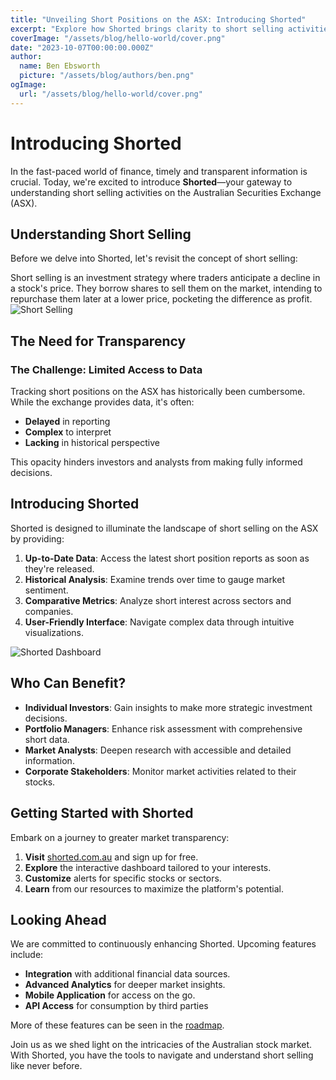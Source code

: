 ```yaml
---
title: "Unveiling Short Positions on the ASX: Introducing Shorted"
excerpt: "Explore how Shorted brings clarity to short selling activities in the Australian stock market."
coverImage: "/assets/blog/hello-world/cover.png"
date: "2023-10-07T00:00:00.000Z"
author:
  name: Ben Ebsworth
  picture: "/assets/blog/authors/ben.png"
ogImage:
  url: "/assets/blog/hello-world/cover.png"
---
```


# Introducing Shorted

In the fast-paced world of finance, timely and transparent information is crucial. Today, we're excited to introduce **Shorted**—your gateway to understanding short selling activities on the Australian Securities Exchange (ASX).

## Understanding Short Selling

Before we delve into Shorted, let's revisit the concept of short selling:

Short selling is an investment strategy where traders anticipate a decline in a stock's price. They borrow shares to sell them on the market, intending to repurchase them later at a lower price, pocketing the difference as profit.
<img src="/assets/blog/hello-world/short-sellng-process.png" alt="Short Selling" />

## The Need for Transparency

### The Challenge: Limited Access to Data

Tracking short positions on the ASX has historically been cumbersome. While the exchange provides data, it's often:

- **Delayed** in reporting
- **Complex** to interpret
- **Lacking** in historical perspective

This opacity hinders investors and analysts from making fully informed decisions.

## Introducing Shorted

Shorted is designed to illuminate the landscape of short selling on the ASX by providing:

1. **Up-to-Date Data**: Access the latest short position reports as soon as they're released.
2. **Historical Analysis**: Examine trends over time to gauge market sentiment.
3. **Comparative Metrics**: Analyze short interest across sectors and companies.
4. **User-Friendly Interface**: Navigate complex data through intuitive visualizations.

<img src="/assets/blog/hello-world/shorted-homepage.png" alt="Shorted Dashboard"/>

## Who Can Benefit?

- **Individual Investors**: Gain insights to make more strategic investment decisions.
- **Portfolio Managers**: Enhance risk assessment with comprehensive short data.
- **Market Analysts**: Deepen research with accessible and detailed information.
- **Corporate Stakeholders**: Monitor market activities related to their stocks.

## Getting Started with Shorted

Embark on a journey to greater market transparency:

1. **Visit** [shorted.com.au](https://shorted.com.au) and sign up for free.
2. **Explore** the interactive dashboard tailored to your interests.
3. **Customize** alerts for specific stocks or sectors.
4. **Learn** from our resources to maximize the platform's potential.

## Looking Ahead

We are committed to continuously enhancing Shorted. Upcoming features include:

- **Integration** with additional financial data sources.
- **Advanced Analytics** for deeper market insights.
- **Mobile Application** for access on the go.
- **API Access** for consumption by third parties

More of these features can be seen in the [roadmap](https://shorted.com.au/roadmap).

Join us as we shed light on the intricacies of the Australian stock market. With Shorted, you have the tools to navigate and understand short selling like never before.

<RegisterEmail />